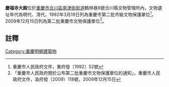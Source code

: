 {{Refimprove|time=2020-05-24}}
{{msg:重慶市文物保護單位
|名稱 = 慶福寺大殿
|編號 = 41
|圖片 = 
|級別 = 4
|分類 = 
|時代 = 明末清初
|地点 = [[合川縣|合川縣]][[合陽鎮|合陽鎮]]
|坐標 = 
|登錄 = 1992年3月19日
}}
{{msg:重慶市文物保護單位
|名稱 = 慶福寺大殿
|編號 = 38
|圖片 = 
|級別 = 6
|分類 = 
|時代 = 明代、清代
|地点 = [[合川區|合川區]][[南津街街道|南津街街道]]鶴林巷8號
|坐標 = 
|登錄 = 2009年12月15日
}}
'''慶福寺大殿'''位於[[重慶市|重慶市]][[合川區|合川區]][[南津街街道|南津街街道]]鶴林巷8號合川縣文物管理所內，文物遺址年代為明代、清代，1992年3月19日列為重慶市第二批市級文物保護單位<ref>重慶市人民政府文件，重府發〔1992〕52號</ref>。2009年12月15日列為第二批重慶市文物保護單位<ref>「重慶市人民政府關於公布第二批重慶市文物保護單位的通知」，重慶市人民政府文件，渝府發（2009）118號，2009年12月15日</ref>。

== 註釋 ==
{{reflist}}
{{文物保護單位小作品}}

[[Category:重慶明朝建築物|Category:重慶明朝建築物]]